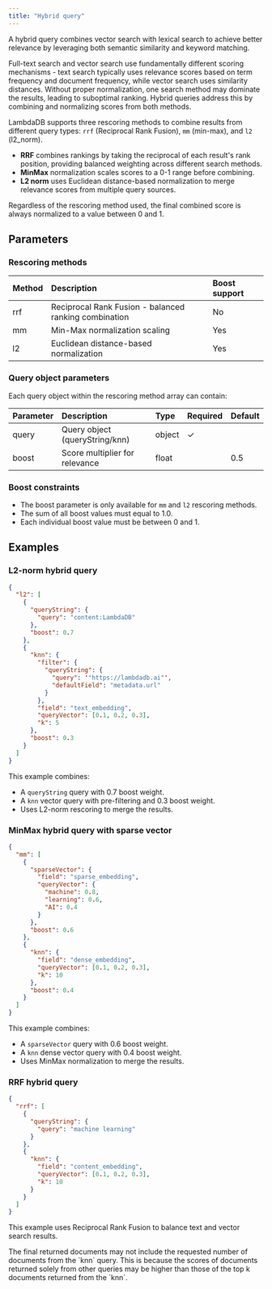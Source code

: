 ```yaml
---
title: "Hybrid query"
---
```


A hybrid query combines vector search with lexical search to achieve better relevance by leveraging both semantic similarity and keyword matching.

Full-text search and vector search use fundamentally different scoring mechanisms - text search typically uses relevance scores based on term frequency and document frequency, while vector search uses similarity distances. Without proper normalization, one search method may dominate the results, leading to suboptimal ranking. Hybrid queries address this by combining and normalizing scores from both methods.

LambdaDB supports three rescoring methods to combine results from different query types: `rrf` (Reciprocal Rank Fusion), `mm` (min-max), and `l2` (l2_norm).

- **RRF** combines rankings by taking the reciprocal of each result's rank position, providing balanced weighting across different search methods.
- **MinMax** normalization scales scores to a 0-1 range before combining.
- **L2 norm** uses Euclidean distance-based normalization to merge relevance scores from multiple query sources.

<Info>

  Regardless of the rescoring method used, the final combined score is always normalized to a value between 0 and 1.

</Info>

## Parameters

### Rescoring methods

| Method | Description                                           | Boost support |
|:-------|:------------------------------------------------------|:--------------|
| rrf    | Reciprocal Rank Fusion - balanced ranking combination | No            |
| mm     | Min-Max normalization scaling                         | Yes           |
| l2     | Euclidean distance-based normalization                | Yes           |

### Query object parameters

Each query object within the rescoring method array can contain:

| Parameter | Description                    | Type   | Required | Default |
|:----------|:-------------------------------|:-------|:---------|:--------|
| query     | Query object (queryString/knn) | object | ✓        |         |
| boost     | Score multiplier for relevance | float  |          | 0.5     |

### Boost constraints

<Note>

  - The boost parameter is only available for `mm` and `l2` rescoring methods.
  - The sum of all boost values must equal to 1.0.
  - Each individual boost value must be between 0 and 1.

</Note>

## Examples

### L2-norm hybrid query

```json
{
  "l2": [
    {
      "queryString": {
        "query": "content:LambdaDB"
      },
      "boost": 0.7
    },
    {
      "knn": {
        "filter": {
          "queryString": {
            "query": '"https://lambdadb.ai"',
            "defaultField": "metadata.url"
          }
        },
        "field": "text_embedding",
        "queryVector": [0.1, 0.2, 0.3],
        "k": 5
      },
      "boost": 0.3
    }
  ]
}
```

This example combines:
- A `queryString` query with 0.7 boost weight.
- A `knn` vector query with pre-filtering and 0.3 boost weight.
- Uses L2-norm rescoring to merge the results.

### MinMax hybrid query with sparse vector

```json
{
  "mm": [
    {
      "sparseVector": {
        "field": "sparse_embedding",
        "queryVector": {
          "machine": 0.8,
          "learning": 0.6,
          "AI": 0.4
        }
      },
      "boost": 0.6
    },
    {
      "knn": {
        "field": "dense_embedding",
        "queryVector": [0.1, 0.2, 0.3],
        "k": 10
      },
      "boost": 0.4
    }
  ]
}
```

This example combines:
- A `sparseVector` query with 0.6 boost weight.
- A `knn` dense vector query with 0.4 boost weight.
- Uses MinMax normalization to merge the results.

### RRF hybrid query

```json
{
  "rrf": [
    {
      "queryString": {
        "query": "machine learning"
      }
    },
    {
      "knn": {
        "field": "content_embedding",
        "queryVector": [0.1, 0.2, 0.3],
        "k": 10
      }
    }
  ]
}
```

This example uses Reciprocal Rank Fusion to balance text and vector search results.

<Warning>
The final returned documents may not include the requested number of documents from the `knn` query. This is because the scores of documents returned solely from other queries may be higher than those of the top k documents returned from the `knn`.
</Warning>